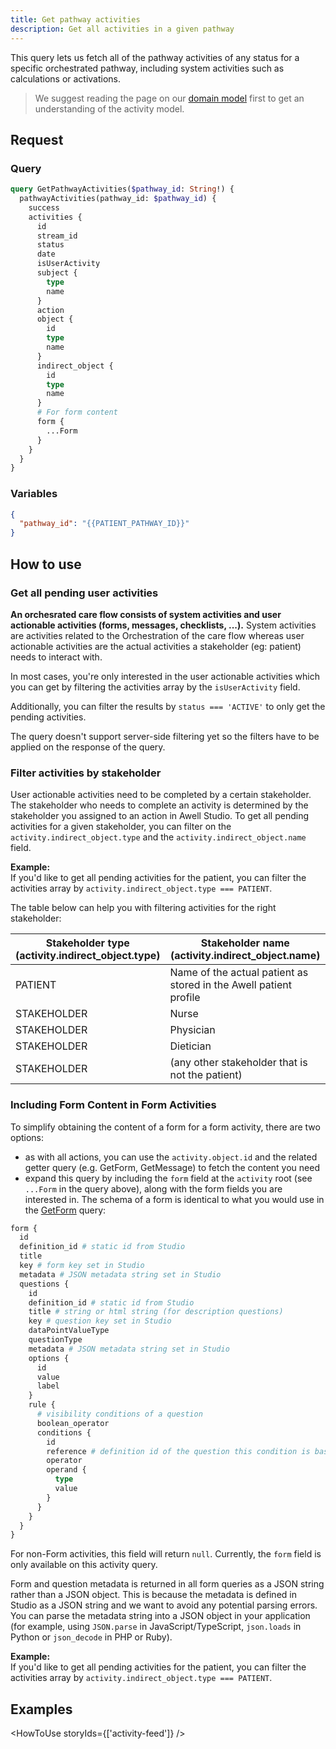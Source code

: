 ```yaml
---
title: Get pathway activities
description: Get all activities in a given pathway
---
```


This query lets us fetch all of the pathway activities of any status for a specific orchestrated pathway, including system activities such as calculations or activations.

> We suggest reading the page on our [domain model](/awell-orchestration/docs/getting-started/domain-model) first to get an understanding of the activity model.

## Request

### Query

```graphql
query GetPathwayActivities($pathway_id: String!) {
  pathwayActivities(pathway_id: $pathway_id) {
    success
    activities {
      id
      stream_id
      status
      date
      isUserActivity
      subject {
        type
        name
      }
      action
      object {
        id
        type
        name
      }
      indirect_object {
        id
        type
        name
      }
      # For form content
      form {
        ...Form
      }
    }
  }
}
```

### Variables

```json
{
  "pathway_id": "{{PATIENT_PATHWAY_ID}}"
}
```

## How to use

### Get all pending user activities

**An orchesrated care flow consists of system activities and user actionable activities (forms, messages, checklists, ...).** System activities are activities related to the Orchestration of the care flow whereas user actionable activities are the actual activities a stakeholder (eg: patient) needs to interact with.

In most cases, you're only interested in the user actionable activities which you can get by filtering the activities array by the `isUserActivity` field.

Additionally, you can filter the results by `status === 'ACTIVE'` to only get the pending activities.

<Alert type="info">
  <p>
    The query doesn't support server-side filtering yet so the filters have to
    be applied on the response of the query.
  </p>
</Alert>

### Filter activities by stakeholder

User actionable activities need to be completed by a certain stakeholder. The stakeholder who needs to complete an activity is determined by the stakeholder you assigned to an action in Awell Studio. To get all pending activities for a given stakeholder, you can filter on the `activity.indirect_object.type` and the `activity.indirect_object.name` field.

**Example:**<br/>
If you'd like to get all pending activities for the patient, you can filter the activities array by `activity.indirect_object.type === PATIENT`.

The table below can help you with filtering activities for the right stakeholder:

<div className="flex flex-col">
  <div className="-my-2 -mx-4 overflow-x-auto sm:-mx-6 lg:-mx-8">
    <div className="inline-block min-w-full py-2 align-middle md:px-6 lg:px-8">
      <table className="ignore-default-style min-w-full divide-y divide-slate-300 dark:divide-slate-500">
        <thead>
          <tr className="text-slate-900 dark:text-white text-base font-semibold">
            <th
              scope="col"
              className="py-3.5 pl-4 pr-3 text-left sm:pl-6 md:pl-0"
            >
              Stakeholder type <br />
              (activity.indirect_object.type)
            </th>
            <th scope="col" className="py-3.5 px-3 text-left">
              Stakeholder name <br />
              (activity.indirect_object.name)
            </th>
          </tr>
        </thead>
        <tbody className="divide-y divide-slate-200 dark:divide-slate-700">
          <tr className="text-slate-900 dark:text-slate-100">
            <td className="whitespace-nowrap font-semibold py-4 pl-4 pr-3 sm:pl-6 md:pl-0">
              PATIENT
            </td>
            <td className="py-4 px-3 text-base">
              Name of the actual patient as stored in the Awell patient profile
            </td>
          </tr>
          <tr className="text-slate-900 dark:text-slate-100">
            <td className="whitespace-nowrap font-semibold py-4 pl-4 pr-3 sm:pl-6 md:pl-0">
              STAKEHOLDER
            </td>
            <td className="py-4 px-3 text-base">Nurse</td>
          </tr>
          <tr className="text-slate-900 dark:text-slate-100">
            <td className="whitespace-nowrap font-semibold py-4 pl-4 pr-3 sm:pl-6 md:pl-0">
              STAKEHOLDER
            </td>
            <td className="py-4 px-3 text-base">Physician</td>
          </tr>
          <tr className="text-slate-900 dark:text-slate-100">
            <td className="whitespace-nowrap font-semibold py-4 pl-4 pr-3 sm:pl-6 md:pl-0">
              STAKEHOLDER
            </td>
            <td className="py-4 px-3 text-base">Dietician</td>
          </tr>
          <tr className="text-slate-900 dark:text-slate-100">
            <td className="whitespace-nowrap font-semibold py-4 pl-4 pr-3 sm:pl-6 md:pl-0">
              STAKEHOLDER
            </td>
            <td className="py-4 px-3 text-base">
              (any other stakeholder that is not the patient)
            </td>
          </tr>
        </tbody>
      </table>
    </div>
  </div>
</div>

### Including Form Content in Form Activities

To simplify obtaining the content of a form for a form activity, there are two options:

- as with all actions, you can use the `activity.object.id` and the related getter query (e.g. GetForm, GetMessage) to fetch the content you need
- expand this query by including the `form` field at the `activity` root (see `...Form` in the query above), along with the form fields you are interested in. The schema of a form is identical to what you would use in the [GetForm](/awell-orchestration/api-reference/queries/get-form) query:

```graphql
form {
  id
  definition_id # static id from Studio
  title
  key # form key set in Studio
  metadata # JSON metadata string set in Studio
  questions {
    id
    definition_id # static id from Studio
    title # string or html string (for description questions)
    key # question key set in Studio
    dataPointValueType
    questionType
    metadata # JSON metadata string set in Studio
    options {
      id
      value
      label
    }
    rule {
      # visibility conditions of a question
      boolean_operator
      conditions {
        id
        reference # definition id of the question this condition is based on
        operator
        operand {
          type
          value
        }
      }
    }
  }
}
```

For non-Form activities, this field will return `null`. Currently, the `form` field is only available on this activity query.

Form and question metadata is returned in all form queries as a JSON string rather than a JSON object. This is because the metadata is defined in Studio as a JSON string and we want to avoid any potential parsing errors. You can parse the metadata string into a JSON object in your application (for example, using `JSON.parse` in JavaScript/TypeScript, `json.loads` in Python or `json_decode` in PHP or Ruby).

**Example:**<br/>
If you'd like to get all pending activities for the patient, you can filter the activities array by `activity.indirect_object.type === PATIENT`.

## Examples

<HowToUse storyIds={['activity-feed']} />
